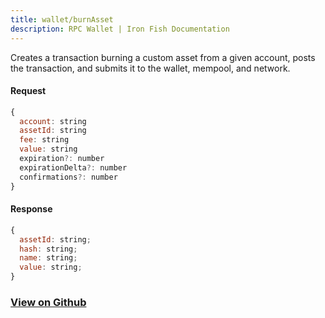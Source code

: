 ```yaml
---
title: wallet/burnAsset
description: RPC Wallet | Iron Fish Documentation
---
```


Creates a transaction burning a custom asset from a given account, posts the transaction, and submits it to the wallet, mempool, and network.

#### Request

```js
{
  account: string
  assetId: string
  fee: string
  value: string
  expiration?: number
  expirationDelta?: number
  confirmations?: number
}
```

#### Response

```js
{
  assetId: string;
  hash: string;
  name: string;
  value: string;
}
```

### [View on Github](https://github.com/iron-fish/ironfish/blob/master/ironfish/src/rpc/routes/wallet/burnAsset.ts)
